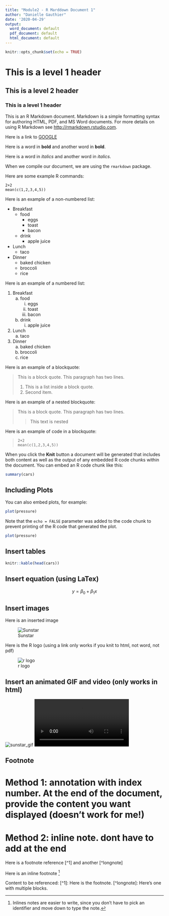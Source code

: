 ```yaml
---
title: "Module2 - R Marddown Document 1"
author: "Danielle Gauthier"
date: '2020-04-29'
output:
  word_document: default
  pdf_document: default
  html_document: default
---
```


```r
knitr::opts_chunk$set(echo = TRUE)
```

# This is a level 1 header
## This is a level 2 header
### This is a level 1 header

This is an R Markdown document. Markdown is a simple formatting syntax for authoring HTML, PDF, and MS Word documents. For more details on using R Markdown see <http://rmarkdown.rstudio.com>.

Here is a link to [GOOGLE](https://www.google.com/)

Here is a word in **bold** and another word in __bold__.

Here is a word in *italics* and another word in _italics_.

When we compile our document, we are using the `rmarkdown` package.

Here are some example R commands:

```
2+2
mean(c(1,2,3,4,5))
```


Here is an example of a non-numbered list:

* Breakfast
    - food
        + eggs
        + toast
        + bacon
    - drink
        + apple juice
* Lunch
    - taco
* Dinner
    - baked chicken
    - broccoli
    - rice


Here is an example of a numbered list:

1. Breakfast
    a. food
        i. eggs
        ii. toast
        iii. bacon
    b. drink
        i. apple juice
2. Lunch
    a. taco
3. Dinner
    a. baked chicken
    b. broccoli
    c. rice


Here is an example of a blockquote:

> This is a block quote. This
> paragraph has two lines.
>
> 1. This is a list inside a block quote.
> 2. Second item.


Here is an example of a nested blockquote:

> This is a block quote. This
> paragraph has two lines.
>
> > This text is nested


Here is an example of code in a blockquote:

>     2+2
>     mean(c(1,2,3,4,5))





When you click the **Knit** button a document will be generated that includes both content as well as the output of any embedded R code chunks within the document. You can embed an R code chunk like this:

```r
summary(cars)
```

## Including Plots

You can also embed plots, for example:

```r
plot(pressure)
```

Note that the `echo = FALSE` parameter was added to the code chunk to prevent printing of the R code that generated the plot.

```r
plot(pressure)
```

## Insert tables

```r
knitr::kable(head(cars))
```

## Insert equation (using LaTex)

$$ y = \beta_0 + \beta_1x $$

## Insert images

Here is an inserted image

![Sunstar](sunstar.png)

Here is the R logo (using a link only works if you knit to html, not word, not pdf)

![r logo](https://www.r-project.org/logo/Rlogo.svg)


## Insert an animated GIF and video (only works in html)

![sunstar_gif](sunstar.gif)
![sunstar_mp4](sunstar.mp4)

## Footnote
# Method 1: annotation with index number. At the end of the document, provide the content you want displayed (doesn't work for me!)
# Method 2: inline note. dont have to add at the end

Here is a footnote reference [^1] and another [^longnote]

Here is an inline footnote ^[Inlines notes are easier to write, since you don't have to pick an identifier and move down to type the note.]

Content to be referenced:
[^1]: Here is the footnote.
[^longnote]: Here's one with multiple blocks.




